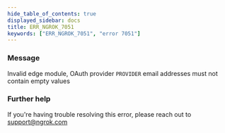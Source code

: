 ```yaml
---
hide_table_of_contents: true
displayed_sidebar: docs
title: ERR_NGROK_7051
keywords: ["ERR_NGROK_7051", "error 7051"]
---
```


### Message

Invalid edge module, OAuth provider `PROVIDER` email addresses must not contain empty values

### Further help

If you're having trouble resolving this error, please reach out to [support@ngrok.com](mailto:support@ngrok.com?subject=Help%20with%20ERR_NGROK_7051)
